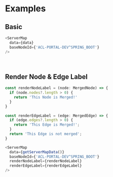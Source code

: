 
# Examples

## Basic
<Basic />

```typescript title=Basic
<ServerMap
  data={data}
  baseNodeId={'ACL-PORTAL-DEV^SPRING_BOOT'}
/>
```

<br />

## Render Node & Edge Label

<RenderEdgeLabel />

```typescript title='Render Node & Edge Label'
const renderNodeLabel = (node: MergedNode) => {
  if (node.nodes?.length > 0) {
    return 'This Node is Merged!'
  } 
}
  
const renderEdgeLabel = (edge: MergedEdge) => {
  if (edge.edges?.length > 0) {
    return 'This Edge is Merged!';
  } 
  return 'This Edge is not merged';
}

<ServerMap
  data={getServerMapData()}
  baseNodeId={'ACL-PORTAL-DEV^SPRING_BOOT'}
  renderNodeLabel={renderNodeLabel}
  renderEdgeLabel={renderEdgeLabel}
/>
```